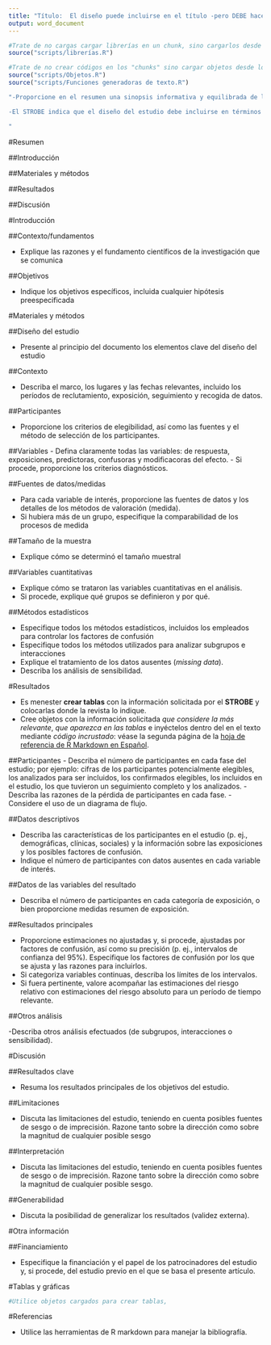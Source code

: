 ```yaml
---
title: "Título:  El diseño puede incluirse en el título -pero DEBE hacerlo si la revista así lo indica-"
output: word_document
---
```

```r

#Trate de no cargas cargar librerías en un chunk, sino cargarlos desde un script
source("scripts/librerías.R")

```

```r

#Trate de no crear códigos en los "chunks" sino cargar objetos desde los scripts
source("scripts/Objetos.R")
source("scripts/Funciones generadoras de texto.R")
```

```r

"-Proporcione en el resumen una sinopsis informativa y equilibrada de lo que se ha hecho y lo que se ha encontrado

-El STROBE indica que el diseño del estudio debe incluirse en términos habituales, o bien en el título o en el resumen; sin embargo un resumen NO PUEDE SER una 'sinopsis' sin incluir este dato

"
```

#Resumen

##Introducción


##Materiales y métodos



##Resultados

##Discusión

#Introducción

##Contexto/fundamentos

-  Explique las razones y el fundamento científicos de la investigación que se comunica

##Objetivos

-  Indique los objetivos específicos, incluida cualquier hipótesis preespecificada

#Materiales y métodos

##Diseño del estudio

- Presente al principio del documento los elementos clave del diseño del estudio

##Contexto

- Describa el marco, los lugares y las fechas relevantes, incluido los períodos de reclutamiento, exposición, seguimiento y
recogida de datos.

##Participantes

-  Proporcione los criterios de elegibilidad, así como las fuentes y el método de selección de los participantes.

##Variables
- Defina claramente todas las variables: de respuesta, exposiciones, predictoras, confusoras y modificacoras del efecto.
- Si procede, proporcione los criterios diagnósticos.

##Fuentes de datos/medidas

- Para cada variable de interés, proporcione las fuentes de datos y los detalles de los métodos de valoración (medida).
- Si hubiera más de un grupo, especifique la comparabilidad de los procesos de medida


##Tamaño de la muestra

- Explique cómo se determinó el tamaño muestral

##Variables cuantitativas

-  Explique cómo se trataron las variables cuantitativas en el análisis. 
- Si procede, explique qué grupos se definieron y por qué.

##Métodos estadísticos

- Especifique todos los métodos estadísticos, incluidos los empleados para controlar los factores de confusión
- Especifique todos los métodos utilizados para analizar subgrupos e interacciones
- Explique el tratamiento de los datos ausentes (*missing data*).
- Describa los análisis de sensibilidad.

#Resultados

- Es menester **crear tablas** con la información solicitada por el **STROBE** y colocarlas donde la revista lo indique. 
- Cree objetos con la información solicitada *que considere la más relevante*, *que aparezca en las tablas* e inyéctelos dentro del en el texto mediante *código incrustado*: véase la segunda página de la [hoja de referencia de R Markdown en Español](https://www.rstudio.com/wp-content/uploads/2015/03/rmarkdown-spanish.pdf).

##Participantes
-  Describa el número de participantes en cada fase del estudio; por ejemplo: cifras de los participantes potencialmente elegibles, los analizados para ser incluidos, los confirmados elegibles, los incluidos en el estudio, los que tuvieron un seguimiento completo y los analizados.
-  Describa las razones de la pérdida de participantes en cada fase.
- Considere el uso de un diagrama de flujo.

##Datos descriptivos

- Describa las características de los participantes en el estudio (p. ej., demográficas, clínicas, sociales) y la información sobre las exposiciones y los posibles factores de confusión.
- Indique el número de participantes con datos ausentes en cada variable de interés.

##Datos de las variables del resultado

- Describa el número de participantes en cada categoría de exposición, o bien proporcione medidas
resumen de exposición.

##Resultados principales

-  Proporcione estimaciones no ajustadas y, si procede, ajustadas por factores de confusión, así como su precisión (p. ej., intervalos de confianza del 95%). Especifique los factores de confusión por los que se ajusta y las razones para incluirlos.
- Si categoriza variables continuas, describa los límites de los intervalos.
- Si fuera pertinente, valore acompañar las estimaciones del riesgo relativo con estimaciones del riesgo absoluto para un período de tiempo relevante.

##Otros análisis

-Describa otros análisis efectuados (de subgrupos, interacciones o sensibilidad).

#Discusión

##Resultados clave

- Resuma los resultados principales de los objetivos del estudio.

##Limitaciones

- Discuta las limitaciones del estudio, teniendo en cuenta posibles fuentes de sesgo o de imprecisión. Razone tanto sobre la dirección como sobre la magnitud de cualquier posible sesgo

##Interpretación

-  Discuta las limitaciones del estudio, teniendo en cuenta posibles fuentes de sesgo o de imprecisión. Razone tanto sobre la dirección como sobre la magnitud de cualquier posible sesgo.

##Generabilidad

- Discuta la posibilidad de generalizar los resultados (validez externa).

#Otra información

##Financiamiento

- Especifique la financiación y el papel de los patrocinadores del estudio y, si procede, del estudio previo en el que se basa el presente artículo.


#Tablas y gráficas

```r
#Utilice objetos cargados para crear tablas, 


```


#Referencias

- Utilice las herramientas de R markdown para manejar la bibliografía.
